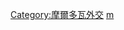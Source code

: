 {{Commonscat|Bilateral relations of Moldova}}

[[Category:摩爾多瓦外交|Category:摩爾多瓦外交]]
[[Category:各国双边关系|m]]
